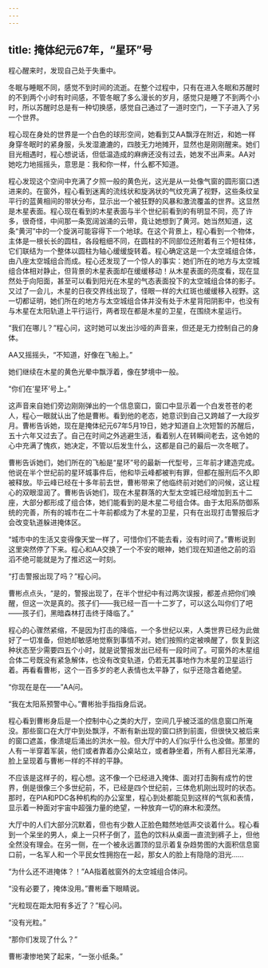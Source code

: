 ```yaml
---
---
---
```

title: 掩体纪元67年，“星环”号
---

程心醒来时，发现自己处于失重中。

冬眠与睡眠不同，感觉不到时间的流逝。在整个过程中，只有在进入冬眠和苏醒时的不到两个小时有时间感，不管冬眠了多么漫长的岁月，感觉只是睡了不到两个小时，所以苏醒时总是有一种切换感，感觉自己通过了一道时空门，一下子进入了另一个世界。

程心现在身处的世界是一个白色的球形空间，她看到艾AA飘浮在附近，和她一样身穿冬眠时的紧身服，头发湿漉漉的，四肢无力地摊开，显然也是刚刚醒来。她们目光相遇时，程心想说话，但低温造成的麻痹还没有过去，她发不出声来。AA对她吃力地摇摇头，意思是：我和你一样，什么都不知道。

程心发现这个空间中充满了夕照一般的黄色光，这光是从一处像气窗的圆形窗口透进来的。在窗外，程心看到迷离的流线状和旋涡状的气纹充满了视野，这些条纹呈平行的蓝黄相间的带状分布，显示出一个被狂野的风暴和激流覆盖的世界。这显然是木星表面。程心现在看到的木星表面与半个世纪前看到的有明显不同，亮了许多，很奇怪，中间那一条宽阔汹涌的云带，竟让她想到了黄河。她当然知道，这条“黄河”中的一个旋涡可能容得下一个地球。在这个背景上，程心看到一个物体，主体是一根长长的圆柱，各段粗细不同，在圆柱的不同部位还附着有三个短柱体，它们联结为一个整体以圆柱为轴心缓缓旋转着。程心确定这是一个太空城组合体，由八座太空城组合而成。程心还发现了一个惊人的事实：她们所在的地方与太空城组合体相对静止，但背景的木星表面却在缓缓移动！从木星表面的亮度看，现在显然处于向阳面，甚至可以看到阳光在木星的气态表面投下的太空城组合体的影子。又过了一会儿，木星的日夜交界线出现了，怪眼一样的大红斑也缓缓移入视野。这一切都证明，她们所在的地方与太空城组合体并没有处于木星背阳阴影中，也没有与木星在太阳轨道上平行运行，两者现在都是木星的卫星，在围绕木星运行。

“我们在哪儿？”程心问，这时她可以发出沙哑的声音来，但还是无力控制自己的身体。

AA又摇摇头，“不知道，好像在飞船上。”

她们继续在木星的黄色光晕中飘浮着，像在梦境中一般。

“你们在‘星环’号上。”

这声音来自她们旁边刚刚弹出的一个信息窗口，窗口中显示着一个白发苍苍的老人，程心一眼就认出了他是曹彬。看到他的老态，她意识到自己又跨越了一大段岁月。曹彬告诉她，现在是掩体纪元67年5月19日，她才知道自上次短暂的苏醒后，五十六年又过去了。自己在时间之外逃避生活，看着别人在转瞬间老去，这令她的心中充满了愧疚，她决定，不管以后发生什么，这都是自己的最后一次冬眠了。

曹彬告诉她们，她们所在的飞船是“星环”号的最新一代型号，三年前才建造完成。他说在半个世纪前的星环城事件后，他和毕云峰都被判有罪，但都在服刑后不久即被释放。毕云峰已经在十多年前去世，曹彬带来了他临终前对她们的问候，这让程心的双眼湿润了。曹彬告诉她们，现在木星群落的大型太空城已经增加到五十二座，大部分都形成了组合体，她们能看到的是木星二号组合体。由于太阳系防御系统的完善，所有的城市在二十年前都成为了木星的卫星，只有在出现打击警报后才会改变轨道躲进掩体区。

“城市中的生活又变得像天堂一样了，可惜你们不能去看，没有时间了。”曹彬说到这里突然停了下来。程心和AA交换了一个不安的眼神，她们现在知道他之前的滔滔不绝可能就是为了推迟这一时刻。

“打击警报出现了吗？”程心问。

曹彬点点头，“是的，警报出现了，在半个世纪中有过两次误报，都差点把你们唤醒，但这一次是真的。孩子们——我已经一百一十二岁了，可以这么叫你们了吧——孩子们，黑暗森林打击终于降临了。”

程心的心骤然紧缩，不是因为打击的降临，一个多世纪以来，人类世界已经为此做好了一切准备，但她却敏感地觉察到事情不对。她们按照约定被唤醒了，恢复到这种状态至少需要四五个小时，就是说警报发出已经有一段时间了。可窗外的木星组合体二号既没有紧急解体，也没有改变轨道，仍若无其事地作为木星的卫星运行着。再看看曹彬，这个一百多岁的老人表情也太平静了，似乎还隐含着绝望。

“你现在是在——”AA问。

“我在太阳系预警中心。”曹彬抬手指指身后说。

程心看到曹彬身后是一个控制中心之类的大厅，空间几乎被泛滥的信息窗口所淹没。那些窗口在大厅中到处飘浮，不断有新出现的窗口挤到前面，但很快又被后来的窗口遮盖，像溃堤后涌出的洪水一般。但大厅中的人们似乎什么也没做。那里的人有一半穿着军装，他们或者靠着办公桌站立，或者静坐着，所有人都目光呆滞，脸上呈现着与曹彬一样的不祥的平静。

不应该是这样子的，程心想。这不像一个已经进入掩体、面对打击胸有成竹的世界，倒是很像三个多世纪前，不，已经是四个世纪前，三体危机刚出现时的状态。那时，在PIA和PDC各种机构的办公室里，程心到处都能见到这样的气氛和表情，显示着一种面对宇宙中超强力量的绝望，一种放弃一切的麻木和漠然。

大厅中的人们大部分沉默着，但也有少数人正脸色黯然地低声交谈着什么。程心看到一个呆坐的男人，桌上一只杯子倒了，蓝色的饮料从桌面一直流到裤子上，但他全然没有理会。在另一侧，在一个被永远置顶的显示着复杂趋势图的大面积信息窗口前，一名军人和一个平民女性拥抱在一起，那女人的脸上有隐隐的泪光……

“为什么还不进掩体？！”AA指着舷窗外的太空城组合体问。

“没有必要了，掩体没用。”曹彬垂下眼睛说。

“光粒现在距太阳有多近了？”程心问。

“没有光粒。”

“那你们发现了什么？”

曹彬凄惨地笑了起来，“一张小纸条。”